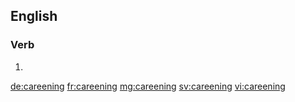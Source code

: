 ==English==

===Verb===
{{head|en}}

# {{present participle of|careen}}

[[de:careening]]
[[fr:careening]]
[[mg:careening]]
[[sv:careening]]
[[vi:careening]]